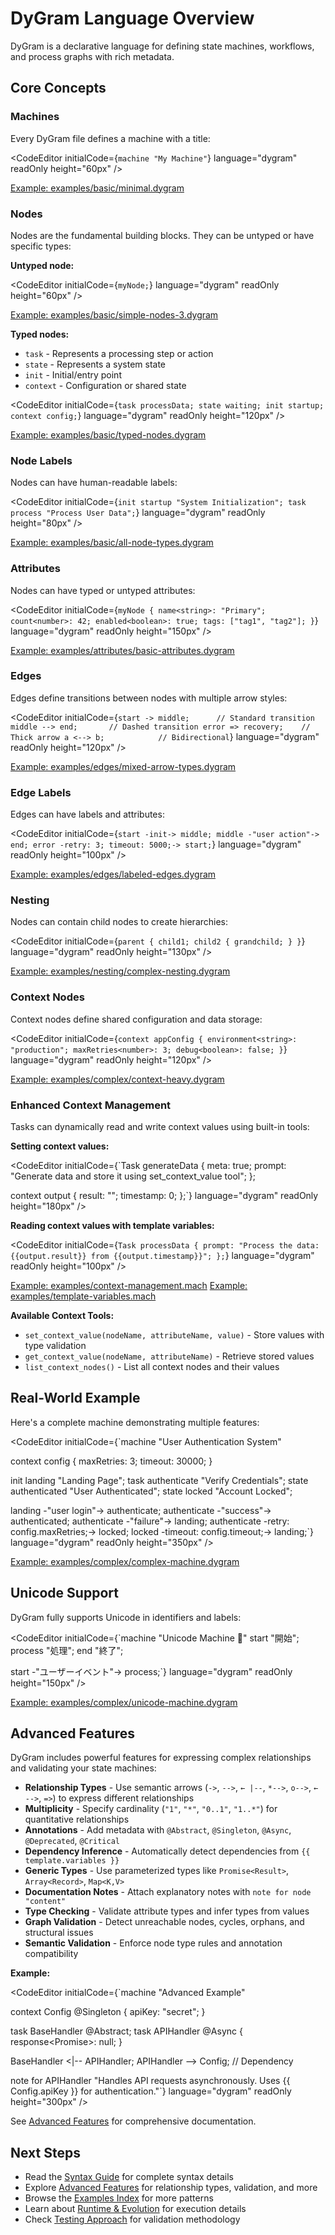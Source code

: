 
<Layout>

# DyGram Language Overview

DyGram is a declarative language for defining state machines, workflows, and process graphs with rich metadata.

## Core Concepts

### Machines
Every DyGram file defines a machine with a title:

<CodeEditor
    initialCode={`machine "My Machine"`}
    language="dygram"
    readOnly
    height="60px"
/>

[Example: examples/basic/minimal.dygram](../examples/basic/minimal.dygram)

### Nodes
Nodes are the fundamental building blocks. They can be untyped or have specific types:

**Untyped node:**

<CodeEditor
    initialCode={`myNode;`}
    language="dygram"
    readOnly
    height="60px"
/>

[Example: examples/basic/simple-nodes-3.dygram](../examples/basic/simple-nodes-3.dygram)

**Typed nodes:**
- `task` - Represents a processing step or action
- `state` - Represents a system state
- `init` - Initial/entry point
- `context` - Configuration or shared state

<CodeEditor
    initialCode={`task processData;
state waiting;
init startup;
context config;`}
    language="dygram"
    readOnly
    height="120px"
/>

[Example: examples/basic/typed-nodes.dygram](../examples/basic/typed-nodes.dygram)

### Node Labels
Nodes can have human-readable labels:

<CodeEditor
    initialCode={`init startup "System Initialization";
task process "Process User Data";`}
    language="dygram"
    readOnly
    height="80px"
/>

[Example: examples/basic/all-node-types.dygram](../examples/basic/all-node-types.dygram)

### Attributes
Nodes can have typed or untyped attributes:

<CodeEditor
    initialCode={`myNode {
    name<string>: "Primary";
    count<number>: 42;
    enabled<boolean>: true;
    tags: ["tag1", "tag2"];
}`}
    language="dygram"
    readOnly
    height="150px"
/>

[Example: examples/attributes/basic-attributes.dygram](../examples/attributes/basic-attributes.dygram)

### Edges
Edges define transitions between nodes with multiple arrow styles:

<CodeEditor
    initialCode={`start -> middle;      // Standard transition
middle --> end;       // Dashed transition
error => recovery;    // Thick arrow
a <--> b;            // Bidirectional`}
    language="dygram"
    readOnly
    height="120px"
/>

[Example: examples/edges/mixed-arrow-types.dygram](../examples/edges/mixed-arrow-types.dygram)

### Edge Labels
Edges can have labels and attributes:

<CodeEditor
    initialCode={`start -init-> middle;
middle -"user action"-> end;
error -retry: 3; timeout: 5000;-> start;`}
    language="dygram"
    readOnly
    height="100px"
/>

[Example: examples/edges/labeled-edges.dygram](../examples/edges/labeled-edges.dygram)

### Nesting
Nodes can contain child nodes to create hierarchies:

<CodeEditor
    initialCode={`parent {
    child1;
    child2 {
        grandchild;
    }
}`}
    language="dygram"
    readOnly
    height="130px"
/>

[Example: examples/nesting/complex-nesting.dygram](../examples/nesting/complex-nesting.dygram)

### Context Nodes
Context nodes define shared configuration and data storage:

<CodeEditor
    initialCode={`context appConfig {
    environment<string>: "production";
    maxRetries<number>: 3;
    debug<boolean>: false;
}`}
    language="dygram"
    readOnly
    height="120px"
/>

[Example: examples/complex/context-heavy.dygram](../examples/complex/context-heavy.dygram)

### Enhanced Context Management
Tasks can dynamically read and write context values using built-in tools:

**Setting context values:**

<CodeEditor
    initialCode={`Task generateData {
  meta: true;
  prompt: "Generate data and store it using set_context_value tool";
};

context output {
  result<string>: "";
  timestamp<number>: 0;
};`}
    language="dygram"
    readOnly
    height="180px"
/>

**Reading context values with template variables:**

<CodeEditor
    initialCode={`Task processData {
  prompt: "Process the data: {{output.result}} from {{output.timestamp}}";
};`}
    language="dygram"
    readOnly
    height="100px"
/>

[Example: examples/context-management.mach](../examples/context-management.mach)
[Example: examples/template-variables.mach](../examples/template-variables.mach)

**Available Context Tools:**
- `set_context_value(nodeName, attributeName, value)` - Store values with type validation
- `get_context_value(nodeName, attributeName)` - Retrieve stored values
- `list_context_nodes()` - List all context nodes and their values

## Real-World Example

Here's a complete machine demonstrating multiple features:

<CodeEditor
    initialCode={`machine "User Authentication System"

context config {
    maxRetries<number>: 3;
    timeout<number>: 30000;
}

init landing "Landing Page";
task authenticate "Verify Credentials";
state authenticated "User Authenticated";
state locked "Account Locked";

landing -"user login"-> authenticate;
authenticate -"success"-> authenticated;
authenticate -"failure"-> landing;
authenticate -retry: config.maxRetries;-> locked;
locked -timeout: config.timeout;-> landing;`}
    language="dygram"
    readOnly
    height="350px"
/>

[Example: examples/complex/complex-machine.dygram](../examples/complex/complex-machine.dygram)

## Unicode Support

DyGram fully supports Unicode in identifiers and labels:

<CodeEditor
    initialCode={`machine "Unicode Machine 🔄"
start "開始";
process "処理";
end "終了";

start -"ユーザーイベント"-> process;`}
    language="dygram"
    readOnly
    height="150px"
/>

[Example: examples/complex/unicode-machine.dygram](../examples/complex/unicode-machine.dygram)

## Advanced Features

DyGram includes powerful features for expressing complex relationships and validating your state machines:

- **Relationship Types** - Use semantic arrows (`->`, `-->`, `← |--`, `*-->`, `o-->`, `← -->`, `=>`) to express different relationships
- **Multiplicity** - Specify cardinality (`"1"`, `"*"`, `"0..1"`, `"1..*"`) for quantitative relationships
- **Annotations** - Add metadata with `@Abstract`, `@Singleton`, `@Async`, `@Deprecated`, `@Critical`
- **Dependency Inference** - Automatically detect dependencies from `{{ template.variables }}`
- **Generic Types** - Use parameterized types like `Promise<Result>`, `Array<Record>`, `Map<K,V>`
- **Documentation Notes** - Attach explanatory notes with `note for node "content"`
- **Type Checking** - Validate attribute types and infer types from values
- **Graph Validation** - Detect unreachable nodes, cycles, orphans, and structural issues
- **Semantic Validation** - Enforce node type rules and annotation compatibility

**Example:**

<CodeEditor
    initialCode={`machine "Advanced Example"

context Config @Singleton {
    apiKey<string>: "secret";
}

task BaseHandler @Abstract;
task APIHandler @Async {
    response<Promise<Response>>: null;
}

BaseHandler <|-- APIHandler;
APIHandler --> Config;  // Dependency

note for APIHandler "Handles API requests asynchronously.
Uses {{ Config.apiKey }} for authentication."`}
    language="dygram"
    readOnly
    height="300px"
/>

See [Advanced Features](advanced-features.md) for comprehensive documentation.

## Next Steps

- Read the [Syntax Guide](syntax-guide.md) for complete syntax details
- Explore [Advanced Features](advanced-features.md) for relationship types, validation, and more
- Browse the [Examples Index](examples-index.md) for more patterns
- Learn about [Runtime & Evolution](runtime-and-evolution.md) for execution details
- Check [Testing Approach](testing-approach.md) for validation methodology

</Layout>
